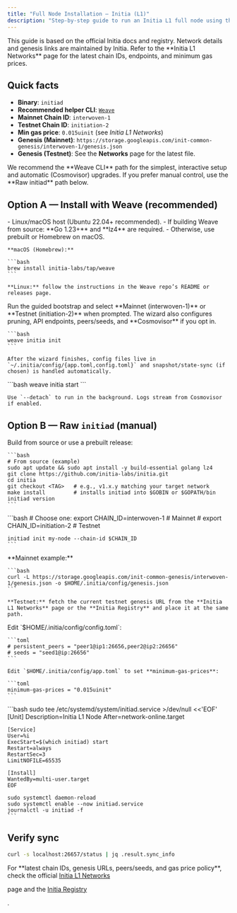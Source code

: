 ```yaml
---
title: "Full Node Installation — Initia (L1)"
description: "Step-by-step guide to run an Initia L1 full node using the Weave CLI (recommended) or the raw initiad binary. Covers both Mainnet (interwoven-1) and Testnet (initiation-2)."
---
```


<Note>
  This guide is based on the official Initia docs and registry. Network details and genesis links are maintained by Initia. Refer to the **Initia L1 Networks** page for the latest chain IDs, endpoints, and minimum gas prices.
</Note>

## Quick facts

- **Binary**: `initiad`
- **Recommended helper CLI**: [`Weave`](https://github.com/initia-labs/weave)
- **Mainnet Chain ID**: `interwoven-1`
- **Testnet Chain ID**: `initiation-2`
- **Min gas price**: `0.015uinit` (see _Initia L1 Networks_)
- **Genesis (Mainnet)**: `https://storage.googleapis.com/init-common-genesis/interwoven-1/genesis.json`
- **Genesis (Testnet)**: See the **Networks** page for the latest file.

<Note>
  We recommend the **Weave CLI** path for the simplest, interactive setup and automatic (Cosmovisor) upgrades. If you prefer manual control, use the **Raw initiad** path below.
</Note>

## Option A — Install with Weave (recommended)

<Steps>
  <Step title="Install prerequisites">
    - Linux/macOS host (Ubuntu 22.04+ recommended).
    - If building Weave from source: **Go 1.23+** and **lz4** are required.
    - Otherwise, use prebuilt or Homebrew on macOS.

    **macOS (Homebrew):**

    ```bash
    brew install initia-labs/tap/weave
    ```

    **Linux:** follow the instructions in the Weave repo’s README or releases page.
  </Step>
  <Step title="Initialize your node (guided)">
    Run the guided bootstrap and select **Mainnet (interwoven-1)** or **Testnet (initiation-2)** when prompted. The wizard also configures pruning, API endpoints, peers/seeds, and **Cosmovisor** if you opt in.

    ```bash
    weave initia init
    ```

    After the wizard finishes, config files live in `~/.initia/config/{app.toml,config.toml}` and snapshot/state-sync (if chosen) is handled automatically.
  </Step>
  <Step title="Start the node">
    ```bash
    weave initia start
    ```

    Use `--detach` to run in the background. Logs stream from Cosmovisor if enabled.
  </Step>
</Steps>

## Option B — Raw `initiad` (manual)

<Steps>
  <Step title="Install initiad">
    Build from source or use a prebuilt release:

    ```bash
    # From source (example)
    sudo apt update && sudo apt install -y build-essential golang lz4
    git clone https://github.com/initia-labs/initia.git
    cd initia
    git checkout <TAG>   # e.g., v1.x.y matching your target network
    make install         # installs initiad into $GOBIN or $GOPATH/bin
    initiad version
    ```
  </Step>
  <Step title="Initialize and pick network">
    ```bash
    # Choose one:
    export CHAIN_ID=interwoven-1   # Mainnet
    # export CHAIN_ID=initiation-2 # Testnet
    
    initiad init my-node --chain-id $CHAIN_ID
    ```
  </Step>
  <Step title="Download the genesis file">
    **Mainnet example:**

    ```bash
    curl -L https://storage.googleapis.com/init-common-genesis/interwoven-1/genesis.json -o $HOME/.initia/config/genesis.json
    ```

    **Testnet:** fetch the current testnet genesis URL from the **Initia L1 Networks** page or the **Initia Registry** and place it at the same path.
  </Step>
  <Step title="Configure peers, seeds, and gas">
    Edit `$HOME/.initia/config/config.toml`:

    ```toml
    # persistent_peers = "peer1@ip1:26656,peer2@ip2:26656"
    # seeds = "seed1@ip:26656"
    ```

    Edit `$HOME/.initia/config/app.toml` to set **minimum-gas-prices**:

    ```toml
    minimum-gas-prices = "0.015uinit"
    ```
  </Step>
  <Step title="(Optional) Systemd service">
    ```bash
    sudo tee /etc/systemd/system/initiad.service >/dev/null <<'EOF'
    [Unit]
    Description=Initia L1 Node
    After=network-online.target
    
    [Service]
    User=%i
    ExecStart=$(which initiad) start
    Restart=always
    RestartSec=3
    LimitNOFILE=65535
    
    [Install]
    WantedBy=multi-user.target
    EOF
    
    sudo systemctl daemon-reload
    sudo systemctl enable --now initiad.service
    journalctl -u initiad -f
    ```
  </Step>
</Steps>

## Verify sync

```bash
curl -s localhost:26657/status | jq .result.sync_info
```

<Note>
  For **latest chain IDs, genesis URLs, peers/seeds, and gas price policy**, check the official <a href="https://docs.initia.xyz/resources/developer/initia-l1" target="_blank">
  Initia L1 Networks</a>

   page and the <a href="https://github.com/initia-labs/initia-registry" target="_blank">
  Initia Registry</a>

  .
</Note>
